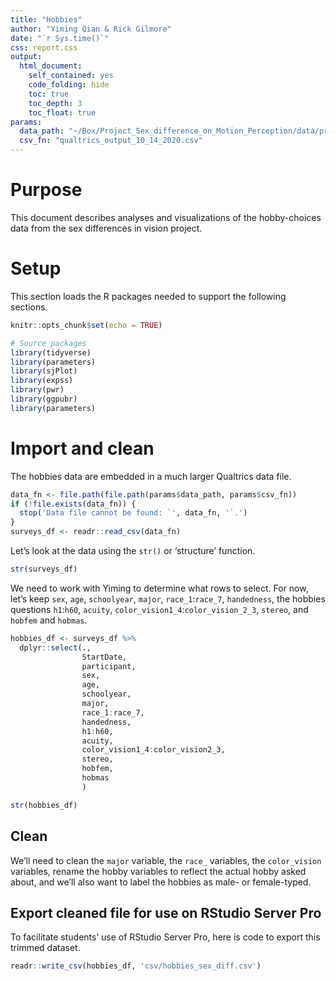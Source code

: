 ```yaml
---
title: "Hobbies"
author: "Yiming Qian & Rick Gilmore"
date: "`r Sys.time()`"
css: report.css
output: 
  html_document:
    self_contained: yes
    code_folding: hide
    toc: true
    toc_depth: 3
    toc_float: true
params:
  data_path: "~/Box/Project_Sex_difference_on_Motion_Perception/data/processed_data"
  csv_fn: "qualtrics_output_10_14_2020.csv"
---
```


# Purpose

This document describes analyses and visualizations of the hobby-choices data from the sex differences in vision project.

# Setup

This section loads the R packages needed to support the following sections.

```r
knitr::opts_chunk$set(echo = TRUE)

# Source packages
library(tidyverse)
library(parameters)
library(sjPlot)
library(expss)
library(pwr)
library(ggpubr)
library(parameters)
```

# Import and clean

The hobbies data are embedded in a much larger Qualtrics data file.

```r
data_fn <- file.path(file.path(params$data_path, params$csv_fn))
if (!file.exists(data_fn)) {
  stop('Data file cannot be found: `', data_fn, '`.')
}
surveys_df <- readr::read_csv(data_fn)
```

Let's look at the data using the `str()` or 'structure' function.

```r
str(surveys_df)
```

We need to work with Yiming to determine what rows to select.
For now, let's keep `sex`, `age`, `schoolyear`, `major`, `race_1`:`race_7`, `handedness`,  the hobbies questions `h1`:`h60`, `acuity`, `color_vision1_4`:`color_vision_2_3`, `stereo`, and `hobfem` and `hobmas`.

```r
hobbies_df <- surveys_df %>%
  dplyr::select(., 
                StartDate,
                participant,
                sex,
                age,
                schoolyear,
                major,
                race_1:race_7,
                handedness,
                h1:h60,
                acuity,
                color_vision1_4:color_vision2_3,
                stereo,
                hobfem,
                hobmas
                )

str(hobbies_df)
```

## Clean

We'll need to clean the `major` variable, the `race_` variables, the `color_vision` variables, rename the hobby variables to reflect the actual hobby asked about, and we'll also want to label the hobbies as male- or female-typed.

## Export cleaned file for use on RStudio Server Pro

To facilitate students' use of RStudio Server Pro, here is code to export this trimmed dataset.

```r
readr::write_csv(hobbies_df, 'csv/hobbies_sex_diff.csv')
```
